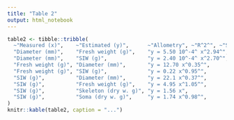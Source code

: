 ```yaml
---
title: "Table 2"
output: html_notebook
---
```


<!-- Here we pretend that this Table is constructed from an R analysis. So, it is contained in a data frame -->

```r
table2 <- tibble::tribble(
  ~"Measured (x)",    ~"Estimated (y)",      ~"Allometry", ~"R^2^", ~"Std err log(y)", ~Validity,
  "Diameter (mm)",    "Fresh weight (g)",    "y = 5.50 10^-4^ x^2.94^", 0.997, 0.037, "10 < x < 60",
  "Diameter (mm)",    "SIW (g)",             "y = 2.40 10^-4^ x^2.70^", 0.986, 0.053, "10 < x < 60",
  "Fresh weight (g)", "Diameter (mm)",       "y = 12.70 x^0.35^",       0.995, 0.011, "0.5 < x < 90",
  "Fresh weight (g)", "SIW (g)",             "y = 0.22 x^0.95^",        0.994, 0.034, "0.5 < x < 90",
  "SIW (g)",          "Diameter (mm)",       "y = 22.1 x^0.37^",        0.984, 0.019, "0.1 < x < 15",
  "SIW (g)",          "Fresh weight (g)",    "y = 4.95 x^1.05^",        0.994, 0.036, "0.1 < x < 15",
  "SIW (g)",          "Skeleton (dry w. g)", "y = 1.56 x",              0.998, 0.021, "0.1 < x < 15",
  "SIW (g)",          "Soma (dry w. g)",     "y = 1.74 x^0.98^",        0.999, 0.010, "0.1 < x < 15"
)
knitr::kable(table2, caption = "...")
```
